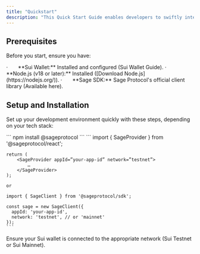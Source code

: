 ```yaml
---
title: "Quickstart"
description: "This Quick Start Guide enables developers to swiftly integrate with Sage Protocol, allowing you to interact with core Sage functionalities such as validating social actions and calculating rewards for $TRUST tokens within minutes."
---
```


## Prerequisites

Before you start, ensure you have:

<Check>
  ·       **Sui Wallet:** Installed and configured (Sui Wallet Guide).
</Check>

<Check>
  ·       **Node.js (v18 or later):** Installed ([Download Node.js](https://nodejs.org/)).
</Check>

<Check>
  ·       **Sage SDK:** Sage Protocol's official client library (Available here).
</Check>

## Setup and Installation

Set up your development environment quickly with these steps, depending on your tech stack:

<Steps>
  <Step title="Install Sage SDK">
    ```
    npm install @sageprotocol
    ```
  </Step>
  <Step title="Configure Sage React Provider or Client">
    ```
    import { SageProvider } from '@sageprotocol/react';
    
    return (
        <SageProvider appId=”your-app-id” network=”testnet”>
            …
        </SageProvider>
    );
    
    or
    
    import { SageClient } from '@sageprotocol/sdk';
    
    const sage = new SageClient({
      appId: 'your-app-id',
      network: 'testnet', // or 'mainnet'
    });
    ```
  </Step>
</Steps>

Ensure your Sui wallet is connected to the appropriate network (Sui Testnet or Sui Mainnet).